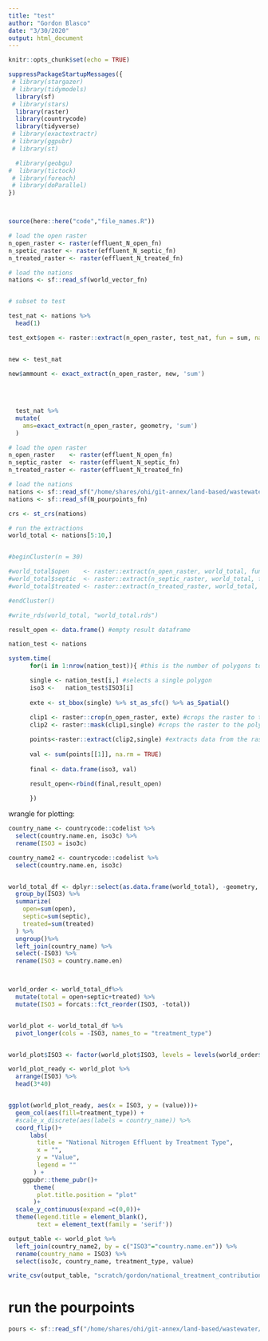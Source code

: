 ```yaml
---
title: "test"
author: "Gordon Blasco"
date: "3/30/2020"
output: html_document
---
```


```r
knitr::opts_chunk$set(echo = TRUE)
```


```r

suppressPackageStartupMessages({
 # library(stargazer)
 # library(tidymodels)
  library(sf)
 # library(stars)
  library(raster)
  library(countrycode)
  library(tidyverse)
 # library(exactextractr)
 # library(ggpubr)
 # library(st)

  #library(geobgu)
#  library(tictock)
 # library(foreach)
 # library(doParallel)
})



source(here::here("code","file_names.R"))

```


```r
# load the open raster
n_open_raster <- raster(effluent_N_open_fn)
n_spetic_raster <- raster(effluent_N_septic_fn)
n_treated_raster <- raster(effluent_N_treated_fn)

# load the nations
nations <- sf::read_sf(world_vector_fn)


# subset to test

test_nat <- nations %>% 
  head(1)

test_ext$open <- raster::extract(n_open_raster, test_nat, fun = sum, na.rm=TRUE)


new <- test_nat

new$ammount <- exact_extract(n_open_raster, new, 'sum')
  
  
  
  
  test_nat %>% 
  mutate(
    ams=exact_extract(n_open_raster, geometry, 'sum')
  )

```

```r
# load the open raster
n_open_raster    <- raster(effluent_N_open_fn)
n_septic_raster  <- raster(effluent_N_septic_fn)
n_treated_raster <- raster(effluent_N_treated_fn)

# load the nations
nations <- sf::read_sf("/home/shares/ohi/git-annex/land-based/wastewater/data/processed/N_effluent_output/effluent_N_countries.shp")
nations <- sf::read_sf(N_pourpoints_fn)

crs <- st_crs(nations)

# run the extractions
world_total <- nations[5:10,]


#beginCluster(n = 30)

#world_total$open    <- raster::extract(n_open_raster, world_total, fun = sum, na.rm=TRUE)
#world_total$septic  <- raster::extract(n_septic_raster, world_total, fun = sum, na.rm=TRUE)
#world_total$treated <- raster::extract(n_treated_raster, world_total, fun = sum, na.rm=TRUE)

#endCluster()

#write_rds(world_total, "world_total.rds")
```




```r
result_open <- data.frame() #empty result dataframe

nation_test <- nations

system.time(
      for(i in 1:nrow(nation_test)){ #this is the number of polygons to iterate through

      single <- nation_test[i,] #selects a single polygon
      iso3 <-   nation_test$ISO3[i]
      
      exte <- st_bbox(single) %>% st_as_sfc() %>% as_Spatial()
      
      clip1 <- raster::crop(n_open_raster, exte) #crops the raster to the extent of the polygon, I do this first because it speeds the mask up
      clip2 <- raster::mask(clip1,single) #crops the raster to the polygon boundary

      points<-raster::extract(clip2,single) #extracts data from the raster based on the polygon bound
      
      val <- sum(points[[1]], na.rm = TRUE)
      
      final <- data.frame(iso3, val)
      
      result_open<-rbind(final,result_open)

      })

```
















wrangle for plotting:
```r
country_name <- countrycode::codelist %>% 
  select(country.name.en, iso3c) %>% 
  rename(ISO3 = iso3c)

country_name2 <- countrycode::codelist %>% 
  select(country.name.en, iso3c)


world_total_df <- dplyr::select(as.data.frame(world_total), -geometry, -poly_type) %>% 
  group_by(ISO3) %>% 
  summarize(
    open=sum(open),
    septic=sum(septic),
    treated=sum(treated)
  ) %>% 
  ungroup()%>% 
  left_join(country_name) %>% 
  select(-ISO3) %>% 
  rename(ISO3 = country.name.en)



world_order <- world_total_df%>% 
  mutate(total = open+septic+treated) %>% 
  mutate(ISO3 = forcats::fct_reorder(ISO3, -total))


world_plot <- world_total_df %>% 
  pivot_longer(cols = -ISO3, names_to = "treatment_type") 


world_plot$ISO3 <- factor(world_plot$ISO3, levels = levels(world_order$ISO3))

world_plot_ready <- world_plot %>% 
  arrange(ISO3) %>% 
  head(3*40)


ggplot(world_plot_ready, aes(x = ISO3, y = (value)))+
  geom_col(aes(fill=treatment_type)) +
  #scale_x_discrete(aes(labels = country_name)) %>% 
  coord_flip()+
      labs(
        title = "National Nitrogen Effluent by Treatment Type",
        x = "",
        y = "Value",
        legend = ""
       ) + 
    ggpubr::theme_pubr()+
       theme(
        plot.title.position = "plot"
       )+
  scale_y_continuous(expand =c(0,0))+
  theme(legend.title = element_blank(),
        text = element_text(family = 'serif'))

output_table <- world_plot %>% 
  left_join(country_name2, by = c("ISO3"="country.name.en")) %>% 
  rename(country_name = ISO3) %>% 
  select(iso3c, country_name, treatment_type, value)

write_csv(output_table, "scratch/gordon/national_treatment_contribution_n.csv")

```


# run the pourpoints
```r
pours <- sf::read_sf("/home/shares/ohi/git-annex/land-based/wastewater/data/processed/N_effluent_output/pourpoints_N_Alldata.shp")


```


